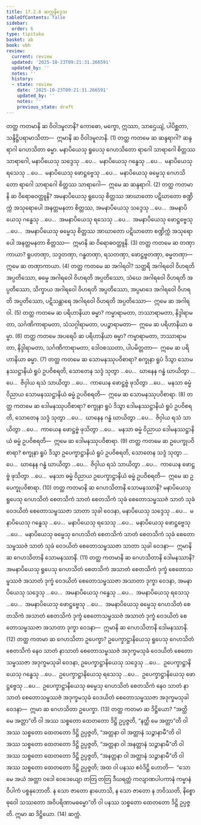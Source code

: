 ```yaml
---
title: 17.2.6 ဆက္ကနိဒ္ဒေသ
tableOfContents: false
sidebar:
  order: 6
type: tipitaka
basket: ab
book: vbh
review:
  current: review
  updated: '2025-10-23T09:21:31.266591'
  updated_by: ''
  notes: ''
  history:
  - state: review
    date: '2025-10-23T09:21:31.266591'
    updated_by: ''
    notes: ''
    previous_state: draft
---
```



<ReviewStatus review={frontmatter.review} showDetails={true} />

<HypothesisAnnotation frontmatter={frontmatter} />

<DynamicBreadcrumb />

<Division number="944" book="vbh" e="ch" v="30" p="394">

<Paragraph number="2862" book="vbh">
တတ္ထ ကတမာနိ ဆ ဝိဝါဒမူလာနိ? ကောဓော, မက္ခော, ဣဿာ, သာဌေယျံ, ပါပိစ္ဆတာ, သန္ဒိဋ္ဌိပရာမာသိတာ—  ဣမာနိ ဆ ဝိဝါဒမူလာနိ. (1)
</Paragraph>

<Paragraph number="2863" book="vbh">
တတ္ထ ကတမေ ဆ ဆန္ဒရာဂါ? ဆန္ဒရာဂါ ဂေဟသိတာ ဓမ္မာ. မနာပိယေသု ရူပေသု ဂေဟသိတော ရာဂေါ သာရာဂေါ စိတ္တဿ သာရာဂေါ, မနာပိယေသု သဒ္ဒေသု …ပေ…  မနာပိယေသု ဂန္ဓေသု …ပေ…  မနာပိယေသု ရသေသု …ပေ…  မနာပိယေသု ဖောဋ္ဌဗ္ဗေသု …ပေ…  မနာပိယေသု ဓမ္မေသု ဂေဟသိတော ရာဂေါ သာရာဂေါ စိတ္တဿ သာရာဂေါ—  ဣမေ ဆ ဆန္ဒရာဂါ. (2)
</Paragraph>

<Paragraph number="2864" book="vbh">
တတ္ထ ကတမာနိ ဆ ဝိရောဓဝတ္ထူနိ? အမနာပိယေသု ရူပေသု စိတ္တဿ အာဃာတော ပဋိဃာတော စဏ္ဍိက္ကံ အသုရောပေါ အနတ္တမနတာ စိတ္တဿ, အမနာပိယေသု သဒ္ဒေသု …ပေ…  အမနာပိယေသု ဂန္ဓေသု …ပေ…  အမနာပိယေသု ရသေသု …ပေ…  အမနာပိယေသု ဖောဋ္ဌဗ္ဗေသု …ပေ…  အမနာပိယေသု ဓမ္မေသု စိတ္တဿ အာဃာတော ပဋိဃာတော စဏ္ဍိက္ကံ အသုရောပေါ အနတ္တမနတာ စိတ္တဿ—  ဣမာနိ ဆ ဝိရောဓဝတ္ထူနိ. (3)
</Paragraph>

<Paragraph number="2865" book="vbh">
တတ္ထ ကတမေ ဆ တဏှာကာယာ? ရူပတဏှာ, သဒ္ဒတဏှာ, ဂန္ဓတဏှာ, ရသတဏှာ, ဖောဋ္ဌဗ္ဗတဏှာ, ဓမ္မတဏှာ—  ဣမေ ဆ တဏှာကာယာ. (4)
</Paragraph>

</Division>
<Division number="945" book="vbh" e="ch" v="30" p="395">

<Paragraph number="2866" book="vbh">
တတ္ထ ကတမေ ဆ အဂါရဝါ? သတ္ထရိ အဂါရဝေါ ဝိဟရတိ အပ္ပတိဿော, ဓမ္မေ အဂါရဝေါ ဝိဟရတိ အပ္ပတိဿော, သံဃေ အဂါရဝေါ ဝိဟရတိ အပ္ပတိဿော, သိက္ခာယ အဂါရဝေါ ဝိဟရတိ အပ္ပတိဿော, အပ္ပမာဒေ အဂါရဝေါ ဝိဟရတိ အပ္ပတိဿော, ပဋိသန္ထာရေ အဂါရဝေါ ဝိဟရတိ အပ္ပတိဿော—  ဣမေ ဆ အဂါရဝါ. (5)
</Paragraph>

<Paragraph number="2867" book="vbh">
တတ္ထ ကတမေ ဆ ပရိဟာနိယာ ဓမ္မာ? ကမ္မာရာမတာ, ဘဿာရာမတာ, နိဒ္ဒါရာမတာ, သင်္ဂဏိကာရာမတာ, သံသဂ္ဂါရာမတာ, ပပဉ္စာရာမတာ—  ဣမေ ဆ ပရိဟာနိယာ ဓမ္မာ. (6)
</Paragraph>

</Division>
<Division number="946" book="vbh" e="ch" v="30" p="395">

<Paragraph number="2868" book="vbh">
တတ္ထ ကတမေ အပရေပိ ဆ ပရိဟာနိယာ ဓမ္မာ? ကမ္မာရာမတာ, ဘဿာရာမတာ, နိဒ္ဒါရာမတာ, သင်္ဂဏိကာရာမတာ, ဒေါဝစဿတာ, ပါပမိတ္တတာ—  ဣမေ ဆ ပရိဟာနိယာ ဓမ္မာ. (7)
</Paragraph>

<Paragraph number="2869" book="vbh">
တတ္ထ ကတမေ ဆ သောမနဿုပဝိစာရာ? စက္ခုနာ ရူပံ ဒိသွာ သောမနဿဋ္ဌာနိယံ ရူပံ ဥပဝိစရတိ, သောတေန သဒ္ဒံ သုတွာ …ပေ…  ဃာနေန ဂန္ဓံ ဃာယိတွာ …ပေ…  ဇိဝှါယ ရသံ သာယိတွာ …ပေ…  ကာယေန ဖောဋ္ဌဗ္ဗံ ဖုသိတွာ …ပေ…  မနသာ ဓမ္မံ ဝိညာယ သောမနဿဋ္ဌာနိယံ ဓမ္မံ ဥပဝိစရတိ—  ဣမေ ဆ သောမနဿုပဝိစာရာ. (8)
</Paragraph>

<Paragraph number="2870" book="vbh">
တတ္ထ ကတမေ ဆ ဒေါမနဿုပဝိစာရာ? စက္ခုနာ ရူပံ ဒိသွာ ဒေါမနဿဋ္ဌာနိယံ ရူပံ ဥပဝိစရတိ, သောတေန သဒ္ဒံ သုတွာ …ပေ…  ဃာနေန ဂန္ဓံ ဃာယိတွာ …ပေ…  ဇိဝှါယ ရသံ သာယိတွာ …ပေ…  ကာယေန ဖောဋ္ဌဗ္ဗံ ဖုသိတွာ …ပေ…  မနသာ ဓမ္မံ ဝိညာယ ဒေါမနဿဋ္ဌာနိယံ ဓမ္မံ ဥပဝိစရတိ—  ဣမေ ဆ ဒေါမနဿုပဝိစာရာ. (9)
</Paragraph>

<Paragraph number="2871" book="vbh">
တတ္ထ ကတမေ ဆ ဥပေက္ခုပဝိစာရာ? စက္ခုနာ ရူပံ ဒိသွာ ဥပေက္ခာဋ္ဌာနိယံ ရူပံ ဥပဝိစရတိ, သောတေန သဒ္ဒံ သုတွာ …ပေ…  ဃာနေန ဂန္ဓံ ဃာယိတွာ …ပေ…  ဇိဝှါယ ရသံ သာယိတွာ …ပေ…  ကာယေန ဖောဋ္ဌဗ္ဗံ ဖုသိတွာ …ပေ…  မနသာ ဓမ္မံ ဝိညာယ ဥပေက္ခာဋ္ဌာနိယံ ဓမ္မံ ဥပဝိစရတိ—  ဣမေ ဆ ဥပေက္ခုပဝိစာရာ. (10)
</Paragraph>

</Division>
<Division number="947" book="vbh" e="ch" v="30" p="396">

<Paragraph number="2872" book="vbh">
တတ္ထ ကတမာနိ ဆ ဂေဟသိတာနိ သောမနဿာနိ? မနာပိယေသု ရူပေသု ဂေဟသိတံ စေတသိကံ သာတံ စေတသိကံ သုခံ စေတောသမ္ဖဿဇံ သာတံ သုခံ ဝေဒယိတံ စေတောသမ္ဖဿဇာ သာတာ သုခါ ဝေဒနာ, မနာပိယေသု သဒ္ဒေသု …ပေ…  မနာပိယေသု ဂန္ဓေသု …ပေ…  မနာပိယေသု ရသေသု …ပေ…  မနာပိယေသု ဖောဋ္ဌဗ္ဗေသု …ပေ…  မနာပိယေသု ဓမ္မေသု ဂေဟသိတံ စေတသိကံ သာတံ စေတသိကံ သုခံ စေတောသမ္ဖဿဇံ သာတံ သုခံ ဝေဒယိတံ စေတောသမ္ဖဿဇာ သာတာ သုခါ ဝေဒနာ—  ဣမာနိ ဆ ဂေဟသိတာနိ သောမနဿာနိ. (11)
</Paragraph>

<Paragraph number="2873" book="vbh">
တတ္ထ ကတမာနိ ဆ ဂေဟသိတာနိ ဒေါမနဿာနိ? အမနာပိယေသု ရူပေသု ဂေဟသိတံ စေတသိကံ အသာတံ စေတသိကံ ဒုက္ခံ စေတောသမ္ဖဿဇံ အသာတံ ဒုက္ခံ ဝေဒယိတံ စေတောသမ္ဖဿဇာ အသာတာ ဒုက္ခာ ဝေဒနာ, အမနာပိယေသု သဒ္ဒေသု …ပေ…  အမနာပိယေသု ဂန္ဓေသု …ပေ…  အမနာပိယေသု ရသေသု …ပေ…  အမနာပိယေသု ဖောဋ္ဌဗ္ဗေသု …ပေ…  အမနာပိယေသု ဓမ္မေသု ဂေဟသိတံ စေတသိကံ အသာတံ စေတသိကံ ဒုက္ခံ စေတောသမ္ဖဿဇံ အသာတံ ဒုက္ခံ ဝေဒယိတံ စေတောသမ္ဖဿဇာ အသာတာ ဒုက္ခာ ဝေဒနာ—  ဣမာနိ ဆ ဂေဟသိတာနိ ဒေါမနဿာနိ. (12)
</Paragraph>

<Paragraph number="2874" book="vbh">
တတ္ထ ကတမာ ဆ ဂေဟသိတာ ဥပေက္ခာ? ဥပေက္ခာဋ္ဌာနိယေသု ရူပေသု ဂေဟသိတံ စေတသိကံ နေဝ သာတံ နာသာတံ စေတောသမ္ဖဿဇံ အဒုက္ခမသုခံ ဝေဒယိတံ စေတောသမ္ဖဿဇာ အဒုက္ခမသုခါ ဝေဒနာ, ဥပေက္ခာဋ္ဌာနိယေသု သဒ္ဒေသု …ပေ…  ဥပေက္ခာဋ္ဌာနိယေသု ဂန္ဓေသု …ပေ…  ဥပေက္ခာဋ္ဌာနိယေသု ရသေသု …ပေ…  ဥပေက္ခာဋ္ဌာနိယေသု ဖောဋ္ဌဗ္ဗေသု …ပေ…  ဥပေက္ခာဋ္ဌာနိယေသု ဓမ္မေသု ဂေဟသိတံ စေတသိကံ နေဝ သာတံ နာသာတံ စေတောသမ္ဖဿဇံ အဒုက္ခမသုခံ ဝေဒယိတံ စေတောသမ္ဖဿဇာ အဒုက္ခမသုခါ ဝေဒနာ—  ဣမာ ဆ ဂေဟသိတာ ဥပေက္ခာ. (13)
</Paragraph>

</Division>
<Division number="948" book="vbh" e="ch" v="30" p="396">

<Paragraph number="2875" book="vbh">
တတ္ထ ကတမာ ဆ ဒိဋ္ဌိယော? “အတ္ထိ မေ အတ္တာ”တိ ဝါ အဿ သစ္စတော ထေတတော ဒိဋ္ဌိ ဥပ္ပဇ္ဇတိ, “နတ္ထိ မေ အတ္တာ”တိ ဝါ အဿ သစ္စတော ထေတတော ဒိဋ္ဌိ ဥပ္ပဇ္ဇတိ, “အတ္တနာ ဝါ အတ္တာနံ သဉ္ဇာနာမီ”တိ ဝါ အဿ သစ္စတော ထေတတော ဒိဋ္ဌိ ဥပ္ပဇ္ဇတိ, “အတ္တနာ ဝါ အနတ္တာနံ သဉ္ဇာနာမီ”တိ ဝါ အဿ သစ္စတော ထေတတော ဒိဋ္ဌိ ဥပ္ပဇ္ဇတိ, “အနတ္တနာ ဝါ အတ္တာနံ သဉ္ဇာနာမီ”တိ ဝါ အဿ သစ္စတော ထေတတော ဒိဋ္ဌိ ဥပ္ပဇ္ဇတိ; အထ ဝါ ပနဿ ဧဝံဒိဋ္ဌိ ဟောတိ—  “သော မေ အယံ အတ္တာ ဝဒေါ ဝေဒေယျော တတြ တတြ ဒီဃရတ္တံ ကလျာဏပါပကာနံ ကမ္မာနံ ဝိပါကံ ပစ္စနုဘောတိ. န သော ဇာတော နာဟောသိ, န သော ဇာတော န ဘဝိဿတိ, နိစ္စော ဓုဝေါ သဿတော အဝိပရိဏာမဓမ္မော”တိ ဝါ ပနဿ သစ္စတော ထေတတော ဒိဋ္ဌိ ဥပ္ပဇ္ဇတိ. ဣမာ ဆ ဒိဋ္ဌိယော. (14)

</Paragraph>
</Division>

<Paragraph number="2876" type="center" book="vbh">
ဆက္ကံ.
</Paragraph>